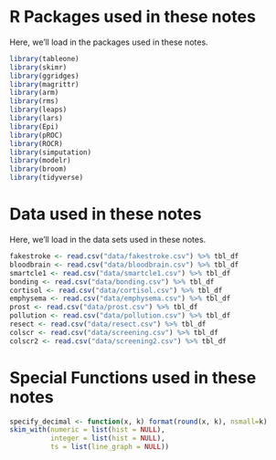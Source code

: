 # R Packages used in these notes {-}

Here, we'll load in the packages used in these notes.

```r
library(tableone)
library(skimr)
library(ggridges)
library(magrittr)
library(arm)
library(rms)
library(leaps)
library(lars)
library(Epi)
library(pROC)
library(ROCR)
library(simputation)
library(modelr)
library(broom)
library(tidyverse)
```

# Data used in these notes {-}

Here, we'll load in the data sets used in these notes.

```r
fakestroke <- read.csv("data/fakestroke.csv") %>% tbl_df
bloodbrain <- read.csv("data/bloodbrain.csv") %>% tbl_df
smartcle1 <- read.csv("data/smartcle1.csv") %>% tbl_df
bonding <- read.csv("data/bonding.csv") %>% tbl_df
cortisol <- read.csv("data/cortisol.csv") %>% tbl_df
emphysema <- read.csv("data/emphysema.csv") %>% tbl_df
prost <- read.csv("data/prost.csv") %>% tbl_df
pollution <- read.csv("data/pollution.csv") %>% tbl_df
resect <- read.csv("data/resect.csv") %>% tbl_df
colscr <- read.csv("data/screening.csv") %>% tbl_df
colscr2 <- read.csv("data/screening2.csv") %>% tbl_df
```

# Special Functions used in these notes {-}

```r
specify_decimal <- function(x, k) format(round(x, k), nsmall=k)
skim_with(numeric = list(hist = NULL), 
          integer = list(hist = NULL), 
          ts = list(line_graph = NULL))
```

